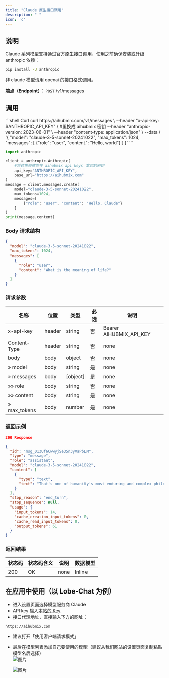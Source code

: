 ```yaml
---
title: "Claude 原生接口调用"
description: " "
icon: 'c'
---
```


## 说明

Claude 系列模型支持通过官方原生接口调用，使用之前确保安装或升级 anthropic 依赖：

```bash
pip install -U anthropic
```
<Info>
非 claude 模型请用 openai 的接口格式调用。
</Info>

**端点（Endpoint）：** `POST` /v1/messages

## 调用

<CodeGroup>
```shell Curl
curl https://aihubmix.com/v1/messages \
     --header "x-api-key: $ANTHROPIC_API_KEY" \ #里换成 aihubmix 密钥
     --header "anthropic-version: 2023-06-01" \
     --header "content-type: application/json" \
     --data \
'{
    "model": "claude-3-5-sonnet-20241022",
    "max_tokens": 1024,
    "messages": [
        {"role": "user", "content": "Hello, world"}
    ]
}'
```

```py Python
import anthropic

client = anthropic.Anthropic(
    #将这里换成你在 aihubmix api keys 拿到的密钥
    api_key="ANTHROPIC_API_KEY",
    base_url="https://aihubmix.com"
)
message = client.messages.create(
    model="claude-3-5-sonnet-20241022",
    max_tokens=1024,
    messages=[
        {"role": "user", "content": "Hello, Claude"}
    ]
)
print(message.content)
```
</CodeGroup>

### Body 请求结构

```json
{
  "model": "claude-3-5-sonnet-20241022",
  "max_tokens": 1024,
  "messages": [
    {
      "role": "user",
      "content": "What is the meaning of life?"
    }
  ]
}
```

### 请求参数

|名称 | 位置 | 类型 | 必选 | 说明|
|---|---|---|---|---|
|x-api-key|header|string| 否 |Bearer AIHUBMIX_API_KEY|
|Content-Type|header|string| 否 |none|
|body|body|object| 否 |none|
|» model|body|string| 是 |none|
|» messages|body|[object]| 是 |none|
|»» role|body|string| 否 |none|
|»» content|body|string| 是 |none|
|» max_tokens|body|number| 是 |none|

### 返回示例

```json
200 Response
```

```json
{
  "id": "msg_013Uf6CwwyjSe35n3yVaPbLM",
  "type": "message",
  "role": "assistant",
  "model": "claude-3-5-sonnet-20241022",
  "content": [
    {
      "type": "text",
      "text": "That's one of humanity's most enduring and complex philosophical questions! While there's no universal answer, I aim to explore such questions thoughtfully while acknowledging their complexity. I try to focus on having meaningful conversations and helping where I can. What does meaning in life mean to you?"
    }
  ],
  "stop_reason": "end_turn",
  "stop_sequence": null,
  "usage": {
    "input_tokens": 14,
    "cache_creation_input_tokens": 0,
    "cache_read_input_tokens": 0,
    "output_tokens": 61
  }
}
```

### 返回结果

|状态码 | 状态码含义 | 说明 | 数据模型|
|---|---|---|---|
|200|OK|none|Inline|

## 在应用中使用（以 Lobe-Chat 为例）

- 进入设置页面选择模型服务商 Claude
- API key 输入[本站的 Key](https://aihubmix.com/token)
- 接口代理地址，直接输入下方的网址：

```
https://aihubmix.com
```

- 建议打开「使用客户端请求模式」
- 最后在模型列表添加自己要使用的模型（建议从我们网站的设置页面复制粘贴模型名后选择）\
  ![图片](./../media/cla1.png)

  ![图片](./../media/cla2.png)